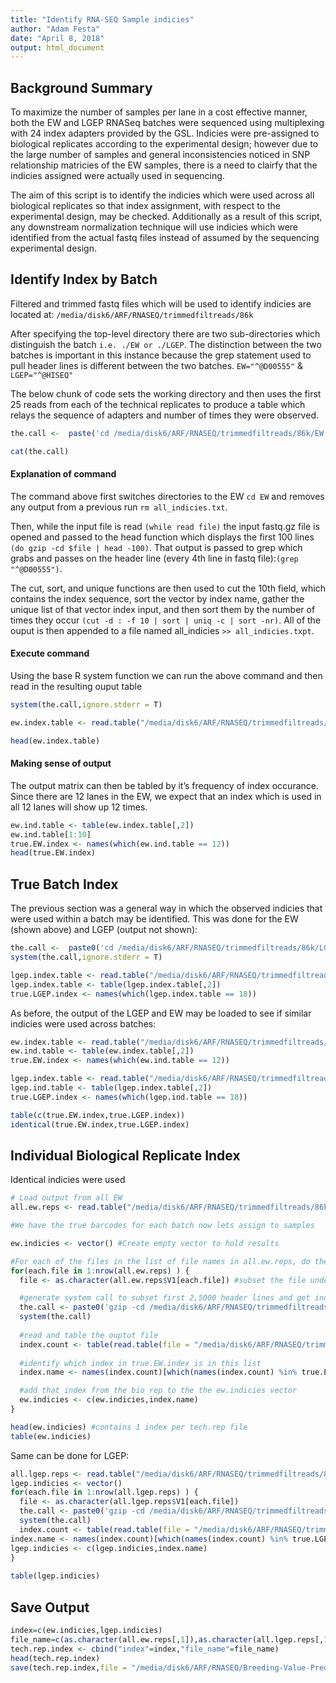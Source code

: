 ```yaml
---
title: "Identify RNA-SEQ Sample indicies"
author: "Adam Festa"
date: "April 8, 2018"
output: html_document
---
```


## Background Summary

To maximize the number of samples per lane in a cost effective manner, both the EW and LGEP RNASeq batches were sequenced using multiplexing with 24 index adapters provided by the GSL. Indicies were pre-assigned to biological replicates according to the experimental design; however due to the large number of samples and general inconsistencies noticed in SNP relationship matricies of the EW samples, there is a need to clairfy that the indicies assigned were actually used in sequencing. 

The aim of this script is to identify the indicies which were used across all biological replicates so that index assignment, with respect to the experimental design, may be checked.  Additionally as a result of this script, any downstream normalization technique will use indicies which were identified from the actual fastq files instead of assumed by the sequencing experimental design.

## Identify Index by Batch

Filtered and trimmed fastq files which will be used to identify indicies are located at: `/media/disk6/ARF/RNASEQ/trimmedfiltreads/86k`

After specifying the top-level directory there are two sub-directories which distinguish the batch `i.e. ./EW or ./LGEP`.  The distinction between the two batches is important in this instance because the grep statement used to pull header lines is different between the two batches. `EW="^@D00555"` & `LGEP="^@HISEQ"`

The below chunk of code sets the working directory and then uses the first 25 reads from each of the technical replicates to produce a table which relays the sequence of adapters and number of times they were observed.

```r
the.call <-  paste('cd /media/disk6/ARF/RNASEQ/trimmedfiltreads/86k/EW; rm all_indicies.txt; while read file; do gzip -cd $file |head -100 | grep "^@D00555" | cut -d : -f 10 | sort | uniq -c | sort -nr  >> all_indicies.txt; done < all.ew.reps',sep="")

cat(the.call)
```

#### Explanation of command

The command above first switches directories to the EW `cd EW` and removes any output from a previous run `rm all_indicies.txt`.  


Then, while the input file is read `(while read file)` the input fastq.gz file is opened and passed to the head function which displays the first 100 lines `(do gzip -cd $file | head -100)`.  That output is passed to grep which grabs and passes on the header line (every 4th line in fastq file):`(grep "^@D00555")`. 


The cut, sort, and unique functions are then used to cut the 10th field, which contains the index sequence, sort the vector by index name, gather the unique list of that vector index input, and then sort them by the number of times they occur `(cut -d : -f 10 | sort | uniq -c | sort -nr)`.  All of the ouput is then appended to a file named all_indicies ` >> all_indicies.txpt`.

#### Execute command

Using the base R system function we can run the above command and then read in the resulting ouput table

```r
system(the.call,ignore.stderr = T)

ew.index.table <- read.table("/media/disk6/ARF/RNASEQ/trimmedfiltreads/86k/EW/all_indicies.txt")

head(ew.index.table)
```

#### Making sense of output

The output matrix can then be tabled by it's frequency of index occurance.  Since there are 12 lanes in the EW, we expect that an index which is used in all 12 lanes will show up 12 times.

```r
ew.ind.table <- table(ew.index.table[,2])
ew.ind.table[1:10]
true.EW.index <- names(which(ew.ind.table == 12))
head(true.EW.index)
```


## True Batch Index

The previous section was a general way in which the observed indicies that were used within a batch may be identified.  This was done for the EW (shown above) and LGEP (output not shown):

```r
the.call <-  paste0('cd /media/disk6/ARF/RNASEQ/trimmedfiltreads/86k/LGEP; rm all_indicies.txt; while read file; do gzip -cd $file |head -200 | grep "^@HISEQ" | cut -d : -f 10 | sort | uniq -c | sort -nr  >> all_indicies.txt; done < all.lgep.reps')
system(the.call,ignore.stderr = T)

lgep.index.table <- read.table("/media/disk6/ARF/RNASEQ/trimmedfiltreads/86k/LGEP/all_indicies.txt")
lgep.index.table <- table(lgep.index.table[,2])
true.LGEP.index <- names(which(lgep.index.table == 18))
```


As before, the output of the LGEP and EW may be loaded to see if similar indicies were used across batches:

```r
ew.index.table <- read.table("/media/disk6/ARF/RNASEQ/trimmedfiltreads/86k/EW/all_indicies.txt")
ew.ind.table <- table(ew.index.table[,2])
true.EW.index <- names(which(ew.ind.table == 12))

lgep.index.table <- read.table("/media/disk6/ARF/RNASEQ/trimmedfiltreads/86k/LGEP/all_indicies.txt")
lgep.ind.table <- table(lgep.index.table[,2])
true.LGEP.index <- names(which(lgep.ind.table == 18))

table(c(true.EW.index,true.LGEP.index))
identical(true.EW.index,true.LGEP.index)
```


## Individual Biological Replicate Index

Identical indicies were used

```r
# Load output from all EW
all.ew.reps <- read.table("/media/disk6/ARF/RNASEQ/trimmedfiltreads/86k/EW/all.ew.reps")

#We have the true barcodes for each batch now lets assign to samples

ew.indicies <- vector() #Create empty vector to hold results

#For each of the files in the list of file names in all.ew.reps, do the following:
for(each.file in 1:nrow(all.ew.reps) ) {
  file <- as.character(all.ew.reps$V1[each.file]) #subset the file under evaluation

  #generate system call to subset first 2,5000 header lines and get index
  the.call <- paste0('gzip -cd /media/disk6/ARF/RNASEQ/trimmedfiltreads/86k/EW/', file,' | head -10000 | grep "^@D00555" | cut -d : -f 10  > /media/disk6/ARF/RNASEQ/trimmedfiltreads/out.txt')
  system(the.call)
  
  #read and table the ouptut file
  index.count <- table(read.table(file = "/media/disk6/ARF/RNASEQ/trimmedfiltreads/out.txt")[,1])
  
  #identify which index in true.EW.index is in this list
  index.name <- names(index.count)[which(names(index.count) %in% true.EW.index)]

  #add that index from the bio rep to the the ew.indicies vector
  ew.indicies <- c(ew.indicies,index.name)
}

head(ew.indicies) #contains 1 index per tech.rep file
table(ew.indicies)
```


Same can be done for LGEP:
```r
all.lgep.reps <- read.table("/media/disk6/ARF/RNASEQ/trimmedfiltreads/86k/LGEP/all.lgep.reps")
lgep.indicies <- vector()
for(each.file in 1:nrow(all.lgep.reps) ) {
  file <- as.character(all.lgep.reps$V1[each.file])
  the.call <- paste0('gzip -cd /media/disk6/ARF/RNASEQ/trimmedfiltreads/86k/LGEP/', file,' | head -10000 | grep "^@HISEQ" | cut -d : -f 10 > /media/disk6/ARF/RNASEQ/trimmedfiltreads/out.txt')
  system(the.call)
  index.count <- table(read.table(file = "/media/disk6/ARF/RNASEQ/trimmedfiltreads/out.txt")[,1])
index.name <- names(index.count)[which(names(index.count) %in% true.LGEP.index)]
lgep.indicies <- c(lgep.indicies,index.name)
}
 
table(lgep.indicies)
```



## Save Output
```r
index=c(ew.indicies,lgep.indicies)
file_name=c(as.character(all.ew.reps[,1]),as.character(all.lgep.reps[,1]))
tech.rep.index <- cbind("index"=index,"file_name"=file_name)
head(tech.rep.index)
save(tech.rep.index,file = "/media/disk6/ARF/RNASEQ/Breeding-Value-Prediction/disk6directory/resources/exptdesign/sequencing/index.RData",compress=T)
```
